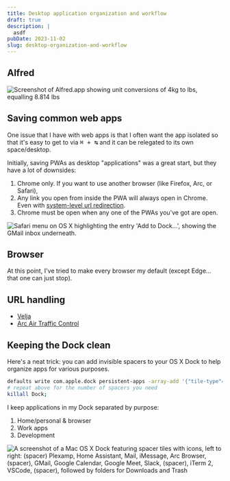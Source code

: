 ```yaml
---
title: Desktop application organization and workflow
draft: true
description: |
  asdf
pubDate: 2023-11-02
slug: desktop-organization-and-workflow
---
```



## Alfred

<Image src={AlfredImage} alt="Screenshot of Alfred.app showing unit conversions of 4kg to lbs, equalling 8.814 lbs" />

## Saving common web apps

One issue that I have with web apps is that I often want the app isolated so that it's easy to get to via <kbd title="Command + Tab">⌘ + ↹</kbd> and it can be relegated to its own space/desktop.

Initially, saving PWAs as desktop "applications" was a great start, but they have a lot of downsides:

1. Chrome only. If you want to use another browser (like Firefox, Arc, or Safari),
1. Any link you open from inside the PWA will always open in Chrome. Even with [system-level url redirection](#url-handling).
1. Chrome must be open when any one of the PWAs you've got are open.

<Image
  src={AddToDockImage}
  alt="Safari menu on OS X highlighting the entry 'Add to Dock…', showing the GMail inbox underneath."
/>

## Browser

At this point, I've tried to make every browser my default (except Edge… that one can just stop).

## URL handling

- [Velja](https://sindresorhus.com/velja)
- [Arc Air Traffic Control](https://resources.arc.net/en/articles/7670020-air-traffic-control-route-links-to-the-right-space-automatically)

## Keeping the Dock clean

Here's a neat trick: you can add invisible spacers to your OS X Dock to help organize apps for various purposes.

```sh caption="Add a single spacer tile to your Dock"
defaults write com.apple.dock persistent-apps -array-add '{"tile-type"="spacer-tile";}';
# repeat above for the number of spacers you need
killall Dock;
```

I keep applications in my Dock separated by purpose:

1. Home/personal & browser
1. Work apps
1. Development

<div class="lg:bustout">
  <Image
    src={DockImage}
    alt="A screenshot of a Mac OS X Dock featuring spacer tiles with icons, left to right: (spacer) Plexamp, Home Assistant, Mail, iMessage, Arc Browser, (spacer), GMail, Google Calendar, Google Meet, Slack, (spacer), iTerm 2, VSCode, (spacer), followed by folders for Downloads and Trash"
  />
</div>
